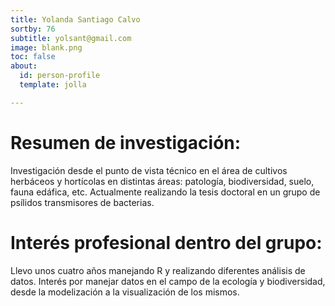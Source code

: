 ```yaml
---
title: Yolanda Santiago Calvo
sortby: 76
subtitle: yolsant@gmail.com
image: blank.png
toc: false
about: 
  id: person-profile
  template: jolla

---
```


:::{#person-profile}

# Resumen de investigación:
Investigación desde el punto de vista técnico en el área de cultivos herbáceos y hortícolas en distintas áreas: patología, biodiversidad, suelo, fauna edáfica, etc. Actualmente realizando la tesis doctoral en un grupo de psílidos transmisores de bacterias.

#  Interés profesional dentro del grupo:
Llevo unos cuatro años manejando R y realizando diferentes análisis de datos. Interés por manejar datos en el campo de la ecología y biodiversidad, desde la modelización a la visualización de los mismos.


 
:::

